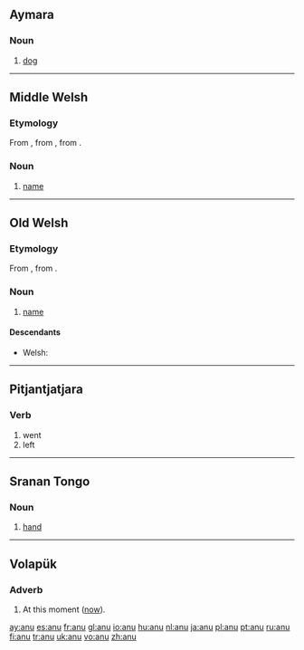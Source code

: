 {{also|Anu}}
==Aymara==

===Noun===
{{infl|ay|noun}}

# [[dog]]

----

==Middle Welsh==

===Etymology===
From {{etyl|owl|wlm}} {{term|anu|lang=owl}}, from {{proto|Celtic|anman|lang=wlm}}, from {{proto|Indo-European|h₁nḗh₃mn̥|lang=wlm}}.

===Noun===
{{infl|wlm|noun}}

# [[name]]

----

==Old Welsh==

===Etymology===
From {{proto|Celtic|anman|lang=owl}}, from {{proto|Indo-European|h₁nḗh₃mn̥|lang=owl}}.

===Noun===
{{infl|owl|noun}}

# [[name]]

====Descendants====
* Welsh: {{l|cy|enw}}

----

==Pitjantjatjara==
===Verb===
{{infl|pjt|verb form}}
#went
#left

----

==Sranan Tongo==

===Noun===
{{infl|srn|noun}}

# [[hand]]

----

==Volapük==

===Adverb===
{{infl|vo|adverb}}

# At this moment ([[now]]).

[[ay:anu]]
[[es:anu]]
[[fr:anu]]
[[gl:anu]]
[[io:anu]]
[[hu:anu]]
[[nl:anu]]
[[ja:anu]]
[[pl:anu]]
[[pt:anu]]
[[ru:anu]]
[[fi:anu]]
[[tr:anu]]
[[uk:anu]]
[[vo:anu]]
[[zh:anu]]